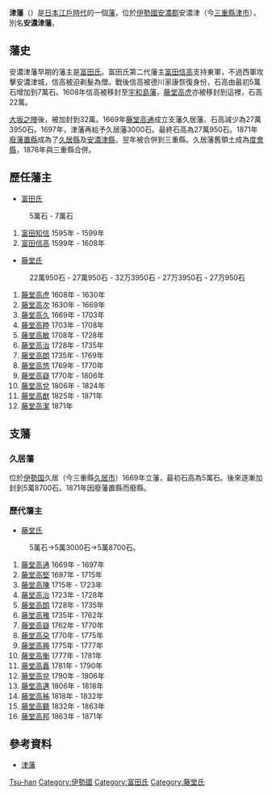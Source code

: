 {{Location map |Japan
|label=津藩<br>外様<br>32萬3千石
|lat_deg=34|lat_min=43|lat_sec=3.96
|lon_deg=136|lon_min=30|lon_sec=27.57
|position=right
|width=250
|caption=津藩的位置
|mark=Japanese crest Tuta.svg
|marksize=10
}}
'''津藩'''（{{jpn|j=津藩|hg=つはん|rm=Tsu han|f=y}}）是[[日本|日本]][[江戶時代|江戶時代]]的一個[[藩_(日本)|藩]]，位於[[伊勢國|伊勢國]][[安濃郡_(三重縣)|安濃郡]]安濃津（今[[三重縣|三重縣]][[津市_(日本)|津市]]），別名'''安濃津藩'''。

==藩史==
安濃津藩早期的藩主是[[富田氏|富田氏]]。富田氏第二代藩主[[富田信高|富田信高]]支持東軍，不過西軍攻擊安濃津城，信高被迫剃髮為僧。戰後信高被德川家康恢復身份，石高由最初5萬石增加到7萬石。1608年信高被移封至[[宇和島藩|宇和島藩]]，[[藤堂高虎|藤堂高虎]]亦被移封到這裡，石高22萬。

[[大坂之陣|大坂之陣]]後，被加封到32萬。1669年[[藤堂高通|藤堂高通]]成立支藩久居藩。石高減少為27萬3950石。1697年，津藩再給予久居藩3000石。最終石高為27萬950石。1871年[[廢藩置縣|廢藩置縣]]成為了[[久居縣|久居縣]]及[[安濃津縣|安濃津縣]]，翌年被合併到三重縣。久居藩舊領土成為[[度會縣|度會縣]]，1876年與三重縣合併。

==歷任藩主==
*[[富田氏|富田氏]]
:5萬石 - 7萬石
# [[富田一白|富田知信]] 1595年 - 1599年
# [[富田信高|富田信高]] 1599年 - 1608年

*[[藤堂氏|藤堂氏]]
:22萬950石 - 27萬950石 - 32万3950石 - 27万3950石 - 27万950石
# [[藤堂高虎|藤堂高虎]] 1608年 - 1630年
# [[藤堂高次|藤堂高次]] 1630年 - 1669年
# [[藤堂高久|藤堂高久]] 1669年 - 1703年
# [[藤堂高睦|藤堂高睦]] 1703年 - 1708年
# [[藤堂高敏|藤堂高敏]] 1708年 - 1728年
# [[藤堂高治|藤堂高治]] 1728年 - 1735年
# [[藤堂高朗|藤堂高朗]] 1735年 - 1769年
# [[藤堂高悠|藤堂高悠]] 1769年 - 1770年
# [[藤堂高嶷|藤堂高嶷]] 1770年 - 1806年
# [[藤堂高兌|藤堂高兌]] 1806年 - 1824年
# [[藤堂高猷|藤堂高猷]] 1825年 - 1871年
# [[藤堂高潔|藤堂高潔]] 1871年

==支藩==
===久居藩===
位於[[伊勢国|伊勢国]]久居（今三重縣[[久居市|久居市]]）1669年立藩，最初石高為5萬石。後來逐漸加封到5萬8700石。1871年因廢藩置縣而廢縣。

===歷代藩主===
*[[藤堂氏|藤堂氏]]
:5萬石→5萬3000石→5萬8700石。

# [[藤堂高通|藤堂高通]] 1669年 - 1697年
# [[藤堂高堅|藤堂高堅]] 1697年 - 1715年
# [[藤堂高陳|藤堂高陳]] 1715年 - 1723年
# [[藤堂高治|藤堂高治]] 1723年 - 1728年
# [[藤堂高朗|藤堂高朗]] 1728年 - 1735年
# [[藤堂高雅|藤堂高雅]] 1735年 - 1762年
# [[藤堂高嶷|藤堂高嶷]] 1762年 - 1770年
# [[藤堂高朶|藤堂高朶]] 1770年 - 1775年
# [[藤堂高興|藤堂高興]] 1775年 - 1777年
# [[藤堂高衡|藤堂高衡]] 1777年 - 1781年
# [[藤堂高矗|藤堂高矗]] 1781年 - 1790年
# [[藤堂高兌|藤堂高兌]] 1790年 - 1806年
# [[藤堂高邁|藤堂高邁]] 1806年 - 1818年
# [[藤堂高秭|藤堂高秭]] 1818年 - 1832年
# [[藤堂高聽|藤堂高聽]] 1832年 - 1863年
# [[藤堂高邦|藤堂高邦]] 1863年 - 1871年

==參考資料==
*[http://www.asahi-net.or.jp/~me4k-skri/han/kinki/tu.html 津藩] {{Wayback|url=http://www.asahi-net.or.jp/~me4k-skri/han/kinki/tu.html |date=20160314080925 }}
{{江戶時代的藩}}
[[Category:津藩|Tsu-han]]
[[Category:伊勢國|Category:伊勢國]]
[[Category:富田氏|Category:富田氏]]
[[Category:藤堂氏|Category:藤堂氏]]